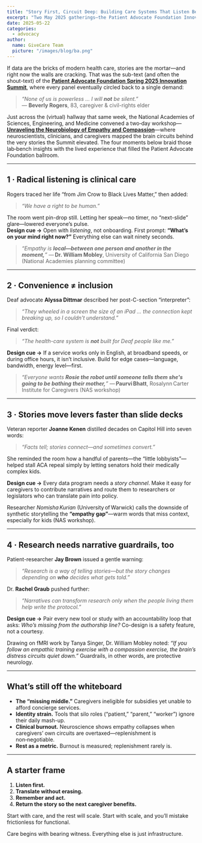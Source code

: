 ```yaml
---
title: "Story First, Circuit Deep: Building Care Systems That Listen Before They Speak"
excerpt: "Two May 2025 gatherings—the Patient Advocate Foundation Innovation Summit and the National Academies’ empathy‑neurobiology workshop—came to the same conclusion: uninterrupted narrative space plus brain‑based compassion is the scaffolding of future care."
date: 2025-05-22
categories:
  - advocacy
author:
  name: GiveCare Team
  picture: "/images/blog/ba.png"
---
```


If data are the bricks of modern health care, stories are the mortar—and right now the walls are cracking. That was the sub-text (and often the shout-text) of the **[Patient Advocate Foundation Spring 2025 Innovation Summit](https://www.patientadvocate.org/events/)**, where every panel eventually circled back to a single demand:

> *“None of us is powerless … I will **not** be silent.”*  
> — **Beverly Rogers**, 83, caregiver & civil-rights elder

Just across the (virtual) hallway that same week, the National Academies of Sciences, Engineering, and Medicine convened a two‑day workshop—[**Unraveling the Neurobiology of Empathy and Compassion**](https://www.nationalacademies.org/event/44350_05-2025_unraveling-the-neurobiology-of-empathy-and-compassion-implications-for-treatments-for-brain-disorders-and-human-well-being-a-workshop)—where neuroscientists, clinicians, and caregivers mapped the brain circuits behind the very stories the Summit elevated. The four moments below braid those lab‑bench insights with the lived experience that filled the Patient Advocate Foundation ballroom.

---

## 1 · Radical listening is clinical care  

Rogers traced her life “from Jim Crow to Black Lives Matter,” then added:

> *“We have a right to be human.”*

The room went pin-drop still. Letting her speak—no timer, no “next-slide” glare—lowered everyone’s pulse.  
**Design cue →** Open with *listening*, not onboarding. First prompt: **“What’s on your mind right now?”** Everything else can wait ninety seconds.

> *“Empathy is **local—between one person and another in the moment,**”* — **Dr. William Mobley**, University of California San Diego (National Academies planning committee)

---

## 2 · Convenience ≠ inclusion  

Deaf advocate **Alyssa Dittmar** described her post-C-section “interpreter”:

> *“They wheeled in a screen the size of an iPad … the connection kept breaking up, so I couldn’t understand.”*

Final verdict:

> *“The health-care system is **not** built for Deaf people like me.”*

**Design cue →** If a service works only in English, at broadband speeds, or during office hours, it isn’t inclusive. Build for edge cases—language, bandwidth, energy level—first.

> *“Everyone wants **Rosie the robot until someone tells them she's going to be bathing their mother,**”* — **Paurvi Bhatt**, Rosalynn Carter Institute for Caregivers (NAS workshop)

---

## 3 · Stories move levers faster than slide decks  

Veteran reporter **Joanne Kenen** distilled decades on Capitol Hill into seven words:

> *“Facts tell; stories connect—and sometimes convert.”*

She reminded the room how a handful of parents—the “little lobbyists”—helped stall ACA repeal simply by letting senators hold their medically complex kids.

**Design cue →** Every data program needs a *story channel*. Make it easy for caregivers to contribute narratives and route them to researchers or legislators who can translate pain into policy.

Researcher *Nomisha Kurian* (University of Warwick) calls the downside of synthetic storytelling the **“empathy gap”**—warm words that miss context, especially for kids (NAS workshop).

---

## 4 · Research needs narrative guardrails, too  

Patient-researcher **Jay Brown** issued a gentle warning:

> *“Research is a way of telling stories—but the story changes depending on **who** decides what gets told.”*

Dr. **Rachel Graub** pushed further:

> *“Narratives can transform research only when the people living them help write the protocol.”*

**Design cue →** Pair every new tool or study with an accountability loop that asks: *Who’s missing from the authorship line?* Co-design is a safety feature, not a courtesy.

Drawing on fMRI work by Tanya Singer, Dr. William Mobley noted: *“If you follow an empathic training exercise with a compassion exercise, the brain’s distress circuits quiet down.”* Guardrails, in other words, are protective neurology.

---

## What’s still off the whiteboard  

* **The “missing middle.”** Caregivers ineligible for subsidies yet unable to afford concierge services.  
* **Identity strain.** Tools that silo roles (“patient,” “parent,” “worker”) ignore their daily mash-up.  
* **Clinical burnout.** Neuroscience shows empathy collapses when caregivers’ own circuits are overtaxed—replenishment is non‑negotiable.  
* **Rest as a metric.** Burnout is measured; replenishment rarely is.

---

## A starter frame  

1. **Listen first.**  
2. **Translate without erasing.**  
3. **Remember and act.**  
4. **Return the story so the next caregiver benefits.**

Start with care, and the rest will scale. Start with scale, and you’ll mistake frictionless for functional.

Care begins with bearing witness. Everything else is just infrastructure.